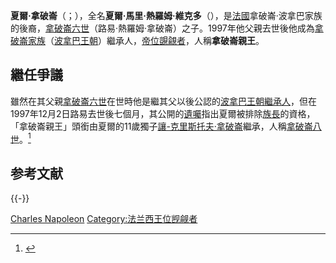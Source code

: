 {{Infobox royalty
| name        = 夏爾·波拿巴
| full name   = 夏爾·馬里·熱羅姆·維克多<br>Charles Marie Jérôme Victor
| image       =
| birth_date  = {{Birth date and age|1950|10|19|df=y}}
| birth_place = {{FRA}}[[布洛涅-比揚古|布洛涅-比揚古]]
| title       = 拿破崙親王
| succession  = [[波拿巴王朝|波拿巴王朝首領]]
| reign       = 1997年5月3日—
| predecessor = [[路易·拿破崙|路易·拿破崙]]
| successor   = [[讓-克里斯托夫·拿破崙|讓-克里斯托夫·拿破崙]]
| suc-type    = 頭銜繼承人
| house       = [[波拿巴王朝|波拿巴王朝]]
| father      = [[拿破崙六世|拿破崙六世]]
| mother      ={{link-en|阿历克丝王妃 (拿破崙)|Alix, Princess Napoleon|阿历克丝王妃}}
| spouse      = {{link-en|碧翠斯王妃 (波旁-兩西西里)|Princess Béatrice of Bourbon-Two Sicilies|波旁-兩西西里的碧翠斯王妃}}<br>{{link-en|珍妮-法蘭絲瓦·法里先|Jeanne-Françoise Valliccioni}}
| issue       = {{link-en|卡羅琳公主 (拿破崙七世女)|Caroline Marie Constance Napoléon|卡羅琳公主}}<br>[[拿破崙八世|讓-克里斯托夫·拿破崙]]<br>蘇菲·凱薩琳
}}
'''夏爾·拿破崙'''（{{lang-fr|'''Charles Napoléon'''}}；{{bd|1950年|10月19日}}），全名'''夏爾·馬里·熱羅姆·維克多'''（{{lang-fr|'''Charles Marie Jérôme Victor'''}}），是[[法國|法國]]拿破崙·波拿巴家族的後裔，[[拿破崙六世|拿破崙六世]]（路易·熱羅姆·拿破崙）之子。1997年他父親去世後他成為[[拿破崙家族|拿破崙家族]]（[[波拿巴王朝|波拿巴王朝]]）繼承人，[[現有王位覬覦者列表|帝位覬覦者]]，人稱'''拿破崙親王'''。

==繼任爭議==
雖然在其父親[[拿破崙六世|拿破崙六世]]在世時他是{{link-en|波拿巴主義|Bonapartism}}繼其父以後公認的[[波拿巴王朝|波拿巴王朝]][[繼承人|繼承人]]，但在1997年12月2日路易去世後七個月，其公開的[[遺囑|遺囑]]指出夏爾被排除[[族長|族長]]的資格，「拿破崙親王」頭銜由夏爾的11歲獨子[[拿破崙八世|讓-克里斯托夫·拿破崙]]繼承，人稱[[拿破崙八世|拿破崙八世]]。<ref>{{cite book |title = Le Petit Gotha|year = 2003|language= fr|isbn= 2-9507974-0-7|quote = I, the undersigned Louis, Prince Napoléon Bonaparte, head of the Imperial Family, as authorized by the Senatus Consutus of 7 November 1852, the Imperial Family statute of 21 June 1853 and tradition, to designate, in certain situations, notably by application of article 4 of the statute, the dynastic heirs in the Imperial Family for succession to the Imperial dignity, do choose, from the order of hereditary succession and according to primogeniture, my grandson, Jean-Christophe...as heir of the Imperial title and position. ("Je soussigné Louis, prince Napoléon Bonaparte, chef de la Famille Impériale, autorisé par le senatus consultus du 7 novembre 1852, le statut de la famille impériale du 21 juin 1853 et la tradition à designer dans certains hypothèses, notamment par application de l'article 4 du statut, l'héritiers dynaste dans la famille impériale pour succéder à la dignité impériale, je choisis, dans l'ordre de l'hérédité et dans le respect de primogéniture, mon petit-fils Jean-Christophe...comme héritier de la dignité et de la fonction impériale.")|page= 441 |author = Chantal de Badts de Cugnac ; Guy Coutant de Saisseval |publisher = Petit Gotha |location = Paris}}</ref>

== 参考文献 ==
{{Reflist}}

{{-}}
{{Authority control}}

{{DEFAULTSORT:Bonaparte, Charles}}
[[Category:波拿巴家族|Charles Napoleon]]
[[Category:法兰西王位觊觎者|Category:法兰西王位觊觎者]]